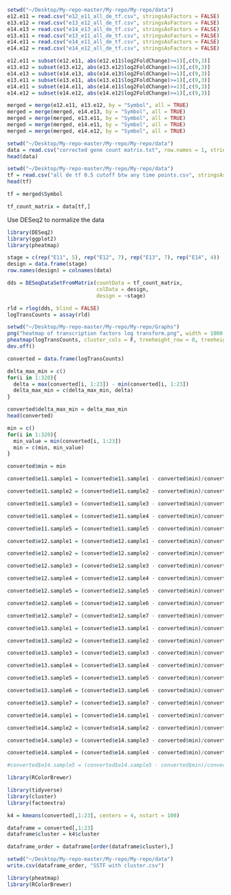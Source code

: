 
```r
setwd("~/Desktop/My-repo-master/My-repo/My-repo/data")
e12.e11 = read.csv("e12_e11_all_de_tf.csv", stringsAsFactors = FALSE)
e13.e12 = read.csv("e13_e12_all_de_tf.csv", stringsAsFactors = FALSE)
e14.e13 = read.csv("e14_e13_all_de_tf.csv", stringsAsFactors = FALSE)
e13.e11 = read.csv("e13_e11_all_de_tf.csv", stringsAsFactors = FALSE)
e14.e11 = read.csv("e14_e11_all_de_tf.csv", stringsAsFactors = FALSE)
e14.e12 = read.csv("e14_e12_all_de_tf.csv", stringsAsFactors = FALSE)
```


```r

e12.e11 = subset(e12.e11, abs(e12.e11$log2FoldChange)>=1)[,c(9,3)]
e13.e12 = subset(e13.e12, abs(e13.e12$log2FoldChange)>=1)[,c(9,3)]
e14.e13 = subset(e14.e13, abs(e14.e13$log2FoldChange)>=1)[,c(9,3)]
e13.e11 = subset(e13.e11, abs(e13.e11$log2FoldChange)>=1)[,c(9,3)]
e14.e11 = subset(e14.e11, abs(e14.e11$log2FoldChange)>=1)[,c(9,3)]
e14.e12 = subset(e14.e12, abs(e14.e12$log2FoldChange)>=1)[,c(9,3)]

```

```r
merged = merge(e12.e11, e13.e12, by = "Symbol", all = TRUE)
merged = merge(merged, e14.e13, by = "Symbol", all = TRUE)
merged = merge(merged, e13.e11, by = "Symbol", all = TRUE)
merged = merge(merged, e14.e11, by = "Symbol", all = TRUE)
merged = merge(merged, e14.e12, by = "Symbol", all = TRUE)


```



```r
setwd("~/Desktop/My-repo-master/My-repo/My-repo/data")
data = read.csv("corrected gene count matrix.txt", row.names = 1, stringsAsFactors = FALSE)[,1:23]
head(data)
```

```r
setwd("~/Desktop/My-repo-master/My-repo/My-repo/data")
tf = read.csv("all de tf 0.5 cutoff btw any time points.csv", stringsAsFactors = FALSE, row.names = 1)
head(tf)
```

```r
tf = merged$Symbol
```

```r
tf_count_matrix = data[tf,]
```

Use DESeq2 to normalize the data
```r
library(DESeq2)
library(ggplot2)
library(pheatmap)
```

```r
stage = c(rep("E11", 5), rep("E12", 7), rep("E13", 7), rep("E14", 4))
design = data.frame(stage)
row.names(design) = colnames(data)
```

```r
dds = DESeqDataSetFromMatrix(countData = tf_count_matrix,
                             colData = design,
                             design = ~stage)
```

```r
rld = rlog(dds, blind = FALSE)
logTransCounts = assay(rld)
```

```r
setwd("~/Desktop/My-repo-master/My-repo/My-repo/Graphs")
png("heatmap of transcription factors log transform.png", width = 1000, height = 5000, units = "px")
pheatmap(logTransCounts, cluster_cols = F, treeheight_row = 0, treeheight_col = 0, color = colorRampPalette(rev(brewer.pal(10, "RdYlGn")))(30))
dev.off()
```

```r
converted = data.frame(logTransCounts)
```

```r
delta_max_min = c()
for(i in 1:320){
  delta = max(converted[i, 1:23]) - min(converted[i, 1:23])
  delta_max_min = c(delta_max_min, delta)
}
```

```r
converted$delta_max_min = delta_max_min
head(converted)
```

```r
min = c()
for(i in 1:320){
  min_value = min(converted[i, 1:23])
  min = c(min, min_value)
}
```

```r
converted$min = min
```

```r
converted$e11.sample1 = (converted$e11.sample1 - converted$min)/converted$delta_max_min

converted$e11.sample2 = (converted$e11.sample2 - converted$min)/converted$delta_max_min

converted$e11.sample3 = (converted$e11.sample3 - converted$min)/converted$delta_max_min

converted$e11.sample4 = (converted$e11.sample4 - converted$min)/converted$delta_max_min

converted$e11.sample5 = (converted$e11.sample5 - converted$min)/converted$delta_max_min

converted$e12.sample1 = (converted$e12.sample1 - converted$min)/converted$delta_max_min

converted$e12.sample2 = (converted$e12.sample2 - converted$min)/converted$delta_max_min

converted$e12.sample3 = (converted$e12.sample3 - converted$min)/converted$delta_max_min

converted$e12.sample4 = (converted$e12.sample4 - converted$min)/converted$delta_max_min

converted$e12.sample5 = (converted$e12.sample5 - converted$min)/converted$delta_max_min

converted$e12.sample6 = (converted$e12.sample6 - converted$min)/converted$delta_max_min

converted$e12.sample7 = (converted$e12.sample7 - converted$min)/converted$delta_max_min

converted$e13.sample1 = (converted$e13.sample1 - converted$min)/converted$delta_max_min

converted$e13.sample2 = (converted$e13.sample2 - converted$min)/converted$delta_max_min

converted$e13.sample3 = (converted$e13.sample3 - converted$min)/converted$delta_max_min

converted$e13.sample4 = (converted$e13.sample4 - converted$min)/converted$delta_max_min

converted$e13.sample5 = (converted$e13.sample5 - converted$min)/converted$delta_max_min

converted$e13.sample6 = (converted$e13.sample6 - converted$min)/converted$delta_max_min

converted$e13.sample7 = (converted$e13.sample7 - converted$min)/converted$delta_max_min

converted$e14.sample1 = (converted$e14.sample1 - converted$min)/converted$delta_max_min

converted$e14.sample2 = (converted$e14.sample2 - converted$min)/converted$delta_max_min

converted$e14.sample3 = (converted$e14.sample3 - converted$min)/converted$delta_max_min

converted$e14.sample4 = (converted$e14.sample4 - converted$min)/converted$delta_max_min

#converted$e14.sample5 = (converted$e14.sample5 - converted$min)/converted$delta_max_min

```

```r
library(RColorBrewer)
```

```r
library(tidyverse)
library(cluster)
library(factoextra)
```

```r
k4 = kmeans(converted[,1:23], centers = 4, nstart = 100)
```


```r
dataframe = converted[,1:23]
dataframe$cluster = k4$cluster
```

```r
dataframe_order = dataframe[order(dataframe$cluster),]
```

```r
setwd("~/Desktop/My-repo-master/My-repo/My-repo/data")
write.csv(dataframe_order, "SSTF with cluster.csv")
```

```r
library(pheatmap)
library(RColorBrewer)
```

 
 